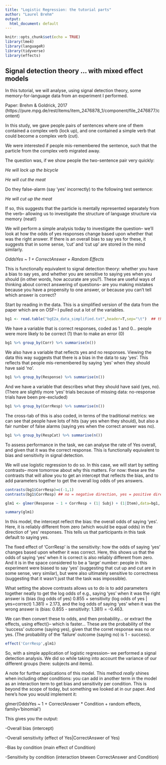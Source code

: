 ```yaml
---
title: "Logistic Regression: the tutorial parts"
author: "Laurel Brehm"
output: 
  html_document: default
---
```


```r
knitr::opts_chunk$set(echo = TRUE)
library(lme4)
library(languageR)
library(tidyverse)
library(effects)
```

## Signal detection theory ... with mixed effect models

In this tutorial, we will analyse, using signal detection theory, some memory-for-language data from an experiment I performed.

Paper: Brehm & Goldrick, 2017 (https://pure.mpg.de/rest/items/item_2476878_1/component/file_2476877/content)

In this study, we gave people pairs of sentences where one of them contained a complex verb (lock up), and one contained a simple verb that could become a complex verb (cut).

We were interested if people mis-remembered the sentence, such that the particle from the complex verb migrated away.

The question was, if we show people the two-sentence pair very quickly:

*He will lock up the bicycle*

*He will cut the meat*

Do they false-alarm (say 'yes' incorrectly) to the following test sentence:

*He will cut up the meat* 



If so, this suggests that the particle is mentally represented separately from the verb-- allowing us to investigate the structure of language structure via memory (neat!)

We will perform a simple analysis today to investigate the question-- we'll look at how the odds of yes responses change based upon whether that was the right answer.  If there is an overall bias to say yes for these, it suggests that in some sense, 'cut' and 'cut up' are stored in the mind similarly.

*OddsYes ~ 1 + CorrectAnswer + Random Effects *

This is functionally equivalent to signal detection theory: whether you have a bias to say yes, and whether you are sensitive to saying yes when you should (in other words, how accurate are you?). These are useful ways of thinking about correct answering of questions-- are you making mistakes because you have a propensity to one answer, or because you can't tell which answer is correct?

Start by reading in the data. This is a simplified version of the data from the paper which are on OSF-- I pulled out a lot of the variables.

```r
bg1 <- read.table("bgE2a_data_simplified.txt",header=T,sep="\t")  ## there are more variables in the original data set-- I pared it down
```

We have a variable that is correct responses, coded as 1 and 0... people were more likely to be correct (1) than to make an error (0)

```r
bg1 %>% group_by(Corr) %>% summarise(n())
```

We also have a variable that reflects yes and no responses. Viewing the data this way suggests that there is a bias in the data to say 'yes'.  This reflects that people mis-remembered by saying 'yes' when they should have said 'no'.

```r
bg1 %>% group_by(Response) %>% summarise(n())
```


And we have a variable that describes what they should have said (yes, no). (There are slightly more 'yes' trials because of missing data: no-response trials have been pre-excluded)

```r
bg1 %>% group_by(CorrResp) %>% summarise(n())
```


The cross-tab of this is also coded, in terms of the traditional metrics: we can see that people have lots of hits (say yes when they should), but also a fair number of false alarms (saying yes when the correct answer was no). 

```r
bg1 %>% group_by(RespCat) %>% summarise(n())
```

To assess performance in the task, we can analyse the rate of Yes overall, and given that it was the correct response. This is functionally equivalent to bias and sensitivity in signal detection.

We will use logistic regression to do so.  In this case, we will start by setting contrasts-- more tomorrow about why this matters.  For now: these are the contrasts that will allow you to get an intercept that reflects the bias, and to add parameters together to get the overall log odds of yes answers.

```r
contrasts(bg1$CorrResp)=c(-1,1)
contrasts(bg1$CorrResp) ## no = negative direction, yes = positive direction

glm1 <- glmer(Response ~ 1 + CorrResp + (1| Subj) + (1|Item),data=bg1, family='binomial')

summary(glm1)
```

In this model, the intercept reflect the bias: the overall odds of saying 'yes'.  Here, it is reliably different from zero (which would be equal odds) in the direction of 'yes' responses.  This tells us that participants in this task default to saying yes.

The fixed effect of 'CorrResp' is the sensitivity: how the odds of saying 'yes' changes based upon whether it was correct. Here, this shows us that the odds of saying 'yes' when it is correct is also reliably different from zero. And it is in the space considered to be a 'large' number: people in this experiment were biased to say 'yes' (suggesting that cut up and cut are in some sense, very similar), but were also ultimately sensitive to correctness (suggesting that it wasn't just that the task was impossible).

What setting the above contrasts allows us to do is to add parameters together neatly to get the log odds of e.g., saying 'yes' when it was the right answer is (bias (log odds of yes) 0.855 + sensitivity (log odds of yes | yes=correct) 1.381) = 2.173, and the log odds of saying 'yes' when it was the wrong answer is (bias: 0.855 - sensitivity: 1.381) = -0.463.

We can then convert these to odds, and then probability... or extract the effects, using effect()-- which is faster... These are the probability of the 'success' outcome (saying yes), given that the corret response was no or yes. (The probability of the 'failure' outcome (saying no) is 1 - success).

```r
effect('CorrResp',glm1)
```

So, with a simple application of logistic regression-- we performed a signal detection analysis. We did so while taking into account the variance of our different groups (here: subjects and items).  

A note for further applications of this model. This method *really* shines when including other conditions: you can add in another term in the model as an interaction term to get bias and sensitivity per condition.  This is beyond the scope of today, but something we looked at in our paper.  And here's how you would implement it:

glmer(OddsYes ~ 1 + CorrectAnswer * Condition + random effects, family='binomial') 


This gives you the output:

-Overall bias (intercept)

-Overall sensitivity (effect of Yes|CorrectAnswer of Yes)

-Bias by condition (main effect of Condition)

-Sensitivity by condition (interaction btween CorrectAnswer and Condition)

